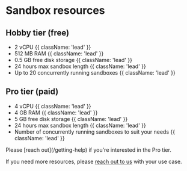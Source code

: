 # Sandbox resources

## Hobby tier (free)
- 2 vCPU {{ className: 'lead' }}
- 512 MB RAM {{ className: 'lead' }}
- 0.5 GB free disk storage {{ className: 'lead' }}
- 24 hours max sandbox length {{ className: 'lead' }}
- Up to 20 concurrently running sandboxes {{ className: 'lead' }}

## Pro tier (paid)
- 4 vCPU {{ className: 'lead' }}
- 4 GB RAM {{ className: 'lead' }}
- 5 GB free disk storage {{ className: 'lead' }}
- 24 hours max sandbox length {{ className: 'lead' }}
- Number of concurrently running sandboxes to suit your needs {{ className: 'lead' }}
<Note>
Please [reach out](/getting-help) if you're interested in the Pro tier.
</Note>

If you need more resources, please [reach out to us](/getting-help) with your use case.
